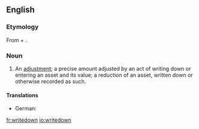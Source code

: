 ==English==

===Etymology===
From {{term|write}} + {{term|down}}.

===Noun===
{{en-noun}}

# {{lb|en|accounting}} An [[adjustment]]; a precise amount adjusted by an act of writing down or entering an asset and its value; a reduction of an asset, written down or otherwise recorded as such.

====Translations====
{{trans-top|adjustment; precise amount adjusted by an act of writing down an asset}}
* German: {{t+|de|Abschreibung|f}}
{{trans-mid}}
{{trans-bottom}}

[[fr:writedown]]
[[io:writedown]]